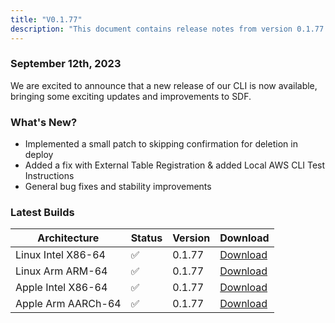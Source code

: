 ```yaml
---
title: "V0.1.77"
description: "This document contains release notes from version 0.1.77 of SDF."
---
```

### September 12th, 2023

We are excited to announce that a new release of our CLI is now available, bringing some exciting updates and improvements to SDF.

### What's New?
- Implemented a small patch to skipping confirmation for deletion in deploy
- Added a fix with External Table Registration & added Local AWS CLI Test Instructions 
- General bug fixes and stability improvements


### Latest Builds 

| Architecture           | Status | Version | Download |
| ---------------------- | ------ | ------- | -------- |
| Linux Intel X86-64     |   ✅   | 0.1.77  | [Download](https://cdn.sdf.com/releases/download/sdf-v0.1.77-x86_64-unknown-linux-musl.tar.gz) |
| Linux Arm ARM-64       |   ✅   | 0.1.77  | [Download](https://cdn.sdf.com/releases/download/sdf-v0.1.77-arm-unknown-linux-gnueabihf.tar.gz) |
| Apple Intel X86-64     |   ✅   | 0.1.77  | [Download](https://cdn.sdf.com/releases/download/sdf-v0.1.77-x86_64-apple-darwin.tar.gz) |
| Apple Arm AARCh-64     |   ✅   | 0.1.77  | [Download](https://cdn.sdf.com/releases/download/sdf-v0.1.77-aarch64-apple-darwin.tar.gz) |
